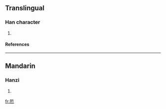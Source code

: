 ==Translingual==
===Han character===
{{Han char|rn=86|rad=火|as=07|sn=11|four=5233<sub>2</sub>|canj=手中火 (QLF)}}
# {{defn|Han|sort=火07}}
====References====
{{Han ref|kx=0673.111|dkj=19042|hdz=32207.010|uh=710E|ud=28942|bh=D65B|bd=54875}}

----
==Mandarin==
===Hanzi===
{{cmn-hanzi|pin=[[xiè]] ([[xie4]])|wg=hsieh<sup>4</sup>}}
# {{defn|Mandarin}}

[[fr:焎]]